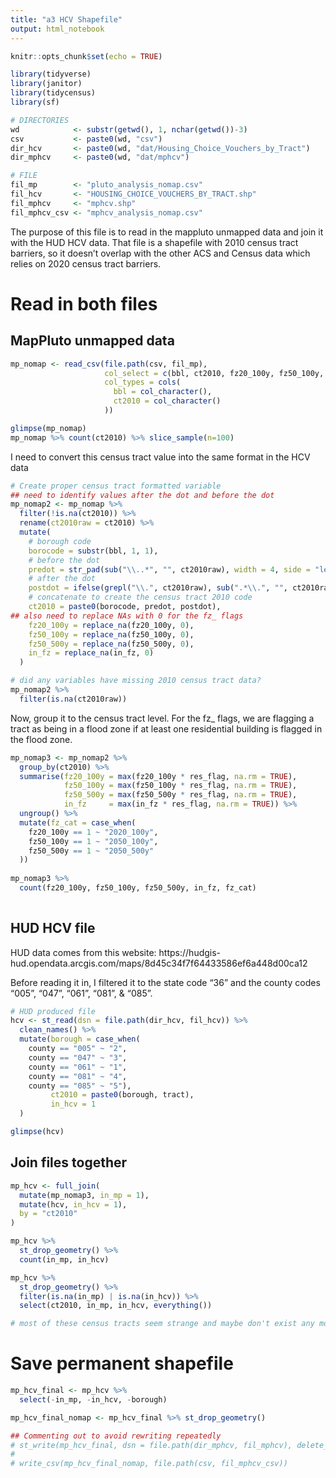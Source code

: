 ```yaml
---
title: "a3 HCV Shapefile"
output: html_notebook
---
```



```r
knitr::opts_chunk$set(echo = TRUE)

library(tidyverse)
library(janitor)
library(tidycensus)
library(sf)

# DIRECTORIES
wd            <- substr(getwd(), 1, nchar(getwd())-3)
csv           <- paste0(wd, "csv")
dir_hcv       <- paste0(wd, "dat/Housing_Choice_Vouchers_by_Tract") 
dir_mphcv     <- paste0(wd, "dat/mphcv") 

# FILE
fil_mp        <- "pluto_analysis_nomap.csv"
fil_hcv       <- "HOUSING_CHOICE_VOUCHERS_BY_TRACT.shp"
fil_mphcv     <- "mphcv.shp"
fil_mphcv_csv <- "mphcv_analysis_nomap.csv"


```

The purpose of this file is to read in the mappluto unmapped data and join it with the HUD HCV data. That file is a shapefile with 2010 census tract barriers, so it doesn't overlap with the other ACS and Census data which relies on 2020 census tract barriers.


# Read in both files

## MapPluto unmapped data
```r

mp_nomap <- read_csv(file.path(csv, fil_mp),
                     col_select = c(bbl, ct2010, fz20_100y, fz50_100y, fz50_500y, fp_cat, in_fz, res_flag, borough),
                     col_types = cols(
                       bbl = col_character(),
                       ct2010 = col_character()
                     ))

glimpse(mp_nomap)
mp_nomap %>% count(ct2010) %>% slice_sample(n=100)
```

I need to convert this census tract value into the same format in the HCV data
```r
# Create proper census tract formatted variable
## need to identify values after the dot and before the dot
mp_nomap2 <- mp_nomap %>%
  filter(!is.na(ct2010)) %>%
  rename(ct2010raw = ct2010) %>%
  mutate(
    # borough code
    borocode = substr(bbl, 1, 1),
    # before the dot
    predot = str_pad(sub("\\..*", "", ct2010raw), width = 4, side = "left", pad = "0"),
    # after the dot
    postdot = ifelse(grepl("\\.", ct2010raw), sub(".*\\.", "", ct2010raw), "00"),
    # concatenate to create the census tract 2010 code
    ct2010 = paste0(borocode, predot, postdot),
## also need to replace NAs with 0 for the fz_ flags
    fz20_100y = replace_na(fz20_100y, 0),
    fz50_100y = replace_na(fz50_100y, 0),
    fz50_500y = replace_na(fz50_500y, 0),
    in_fz = replace_na(in_fz, 0)
  ) 

# did any variables have missing 2010 census tract data?
mp_nomap2 %>%
  filter(is.na(ct2010raw))

```

Now, group it to the census tract level. For the fz_ flags, we are flagging a tract as being in a flood zone if at least one residential building is flagged in the flood zone.
```r
mp_nomap3 <- mp_nomap2 %>%
  group_by(ct2010) %>%
  summarise(fz20_100y = max(fz20_100y * res_flag, na.rm = TRUE),
            fz50_100y = max(fz50_100y * res_flag, na.rm = TRUE),
            fz50_500y = max(fz50_500y * res_flag, na.rm = TRUE),
            in_fz     = max(in_fz * res_flag, na.rm = TRUE)) %>%
  ungroup() %>%
  mutate(fz_cat = case_when(
    fz20_100y == 1 ~ "2020_100y",
    fz50_100y == 1 ~ "2050_100y",
    fz50_500y == 1 ~ "2050_500y"
  )) 
  
mp_nomap3 %>%
  count(fz20_100y, fz50_100y, fz50_500y, in_fz, fz_cat)
  

```

## HUD HCV file

HUD data comes from this website: https://hudgis-hud.opendata.arcgis.com/maps/8d45c34f7f64433586ef6a448d00ca12

Before reading it in, I filtered it to the state code "36" and the county codes "005", "047", "061", "081", & "085".

```r

# HUD produced file
hcv <- st_read(dsn = file.path(dir_hcv, fil_hcv)) %>%
  clean_names() %>%
  mutate(borough = case_when(
    county == "005" ~ "2",
    county == "047" ~ "3",
    county == "061" ~ "1",
    county == "081" ~ "4",
    county == "085" ~ "5"),
         ct2010 = paste0(borough, tract),
         in_hcv = 1
  )

glimpse(hcv)

```

## Join files together

```r

mp_hcv <- full_join(
  mutate(mp_nomap3, in_mp = 1),
  mutate(hcv, in_hcv = 1),
  by = "ct2010"
)

mp_hcv %>%
  st_drop_geometry() %>%
  count(in_mp, in_hcv)

mp_hcv %>%
  st_drop_geometry() %>%
  filter(is.na(in_mp) | is.na(in_hcv)) %>%
  select(ct2010, in_mp, in_hcv, everything())

# most of these census tracts seem strange and maybe don't exist any more so we will just drop them and accept this as is

```

# Save permanent shapefile
```r

mp_hcv_final <- mp_hcv %>%
  select(-in_mp, -in_hcv, -borough) 

mp_hcv_final_nomap <- mp_hcv_final %>% st_drop_geometry()

## Commenting out to avoid rewriting repeatedly
# st_write(mp_hcv_final, dsn = file.path(dir_mphcv, fil_mphcv), delete_dsn = TRUE)
# 
# write_csv(mp_hcv_final_nomap, file.path(csv, fil_mphcv_csv))

```

